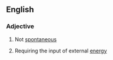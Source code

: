 ==English==

===Adjective===
{{en-adj}}

# Not [[spontaneous]]
# {{lb|en|chemistry|of a reaction}} Requiring the input of external [[energy]]